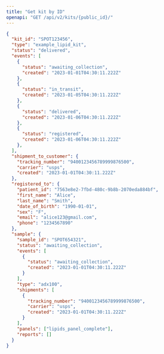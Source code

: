```yaml
---
title: "Get kit by ID"
openapi: "GET /api/v2/kits/{public_id}/"
---
```

<ResponseExample>

  ```json Response
  {
    "kit_id": "SPOT123456",
    "type": "example_lipid_kit",
    "status": "delivered",
    "events": [
      {
        "status": "awaiting_collection",
        "created": "2023-01-01T04:30:11.222Z"
      },
      {
        "status": "in_transit",
        "created": "2023-01-05T04:30:11.222Z"
      },
      {
        "status": "delivered",
        "created": "2023-01-06T04:30:11.222Z"
      },
      {
        "status": "registered",
        "created": "2023-01-06T04:30:11.222Z"
      },
    ],
    "shipment_to_customer": {
      "tracking_number": "9400123456789999876500",
      "carrier": "usps",
      "created": "2023-01-01T04:30:11.222Z"
    },
    "registered_to": {
      "patient_id": "7563e8e2-7fbd-480c-9b8b-2070eda884bf",
      "first_name": "Alice",
      "last_name": "Smith",
      "date_of_birth": "1990-01-01",
      "sex": "F",
      "email": "alice123@gmail.com",
      "phone": "1234567890"
    },
    "sample": {
      "sample_id": "SPOT654321",
      "status": "awaiting_collection",
      "events": [
        {
          "status": "awaiting_collection",
          "created": "2023-01-01T04:30:11.222Z"
        }
      ],
      "type": "adx100",
      "shipments": [
        {
          "tracking_number": "9400123456789999876500",
          "carrier": "usps",
          "created": "2023-01-01T04:30:11.222Z"
        }
      ],
      "panels": ["lipids_panel_complete"],
      "reports": []
    }
  }
  ```
</ResponseExample>